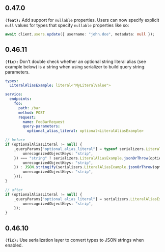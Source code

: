 ## 0.47.0
**`(feat):`** Add support for `nullable` properties. Users can now specify explicit `null` values
for types that specify `nullable` properties like so:

```typescript
await client.users.update({ username: "john.doe", metadata: null });
```


## 0.46.11
**`(fix):`** Don't double check whether an optional string literal alias (see example below) is a string when using serializer to build query string parameters.

```yml
types:
  LiteralAliasExample: literal<"MyLiteralValue">

service:
  endpoints:
    foo:
      path: /bar
      method: POST
      request:
        name: FooBarRequest
        query-parameters:
          optional_alias_literal: optional<LiteralAliasExample>
```

```ts
// before
if (optionalAliasLiteral != null) {
    _queryParams["optional_alias_literal"] = typeof serializers.LiteralAliasExample.jsonOrThrow(optionalAliasLiteral, {
        unrecognizedObjectKeys: "strip",
    }) === "string" ? serializers.LiteralAliasExample.jsonOrThrow(optionalAliasLiteral, {
        unrecognizedObjectKeys: "strip",
    }) : JSON.stringify(serializers.LiteralAliasExample.jsonOrThrow(optionalAliasLiteral, {
        unrecognizedObjectKeys: "strip",
    }));
}

// after
if (optionalAliasLiteral != null) {
    _queryParams["optional_alias_literal"] = serializers.LiteralAliasExample.jsonOrThrow(optionalAliasLiteral, {
        unrecognizedObjectKeys: "strip",
    });
}
```


## 0.46.10
**`(fix):`** Use serialization layer to convert types to JSON strings when enabled.

